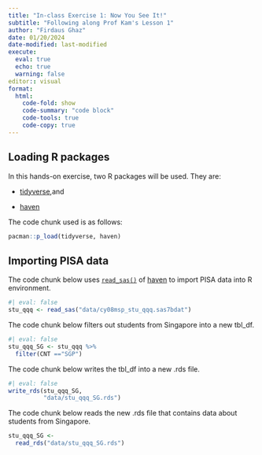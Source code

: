 ```yaml
---
title: "In-class Exercise 1: Now You See It!"
subtitle: "Following along Prof Kam's Lesson 1" 
author: "Firdaus Ghaz"
date: 01/20/2024
date-modified: last-modified
execute: 
  eval: true
  echo: true
  warning: false
editor:: visual
format:
  html:
    code-fold: show
    code-summary: "code block"
    code-tools: true
    code-copy: true
---
```


## Loading R packages

In this hands-on exercise, two R packages will be used. They are:

-   [tidyverse](https://www.tidyverse.org/),and

-   [haven](https://haven.tidyverse.org/)

The code chunk used is as follows:

```r
pacman::p_load(tidyverse, haven)
```

## Importing PISA data

The code chunk below uses [`read_sas()`](https://haven.tidyverse.org/reference/read_sas.html) of [haven](https://haven.tidyverse.org/index.html) to import PISA data into R environment.

```r
#| eval: false
stu_qqq <- read_sas("data/cy08msp_stu_qqq.sas7bdat")
```

The code chunk below filters out students from Singapore into a new tbl_df.

```r
#| eval: false
stu_qqq_SG <- stu_qqq %>%
  filter(CNT =="SGP")
```

The code chunk below writes the tbl_df into a new .rds file.

```r
#| eval: false
write_rds(stu_qqq_SG,
          "data/stu_qqq_SG.rds")
```

The code chunk below reads the new .rds file that contains data about students from Singapore.

```r
stu_qqq_SG <-
  read_rds("data/stu_qqq_SG.rds")
```
